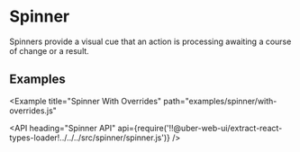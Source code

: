 <!--
Copyright (c) 2018 Uber Technologies, Inc.

This source code is licensed under the MIT license found in the
LICENSE file in the root directory of this source tree.
-->




# Spinner

Spinners provide a visual cue that an action is processing awaiting a course of change or a result.

## Examples

<Example title="Spinner Basic Usage" path="examples/spinner/basic.js">
  <SpinnerBasic />
</Example>

<Example title="Spinner Changed Size" path="examples/spinner/with-size.js">
  <SpinnerWithSize />
</Example>

<Example
  title="Spinner With Overrides"
  path="examples/spinner/with-overrides.js"
>
  <SpinnerWithOverrides />
</Example>

<API
  heading="Spinner API"
  api={require('!!@uber-web-ui/extract-react-types-loader!../../../src/spinner/spinner.js')}
/>
